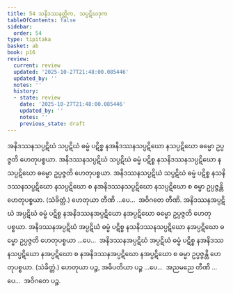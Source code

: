 ```yaml
---
title: 54 သနိဒဿနတ္တိက, သပ္ပဋိဃဒုက
tableOfContents: false
sidebar:
  order: 54
type: tipitaka
basket: ab
book: p16
review:
  current: review
  updated: '2025-10-27T21:48:00.085446'
  updated_by: ''
  notes: ''
  history:
  - state: review
    date: '2025-10-27T21:48:00.085446'
    updated_by: ''
    notes: ''
    previous_state: draft
---
```



<ReviewStatus review={frontmatter.review} showDetails={true} />

<HypothesisAnnotation frontmatter={frontmatter} />

<DynamicBreadcrumb />

<Division number="97" book="p16" e="ch" v="40" p="274">

<Paragraph number="239" book="p16">
အနိဒဿနသပ္ပဋိဃံ သပ္ပဋိဃံ ဓမ္မံ ပဋိစ္စ နအနိဒဿနသပ္ပဋိဃော နသပ္ပဋိဃော ဓမ္မော ဥပ္ပဇ္ဇတိ ဟေတုပစ္စယာ. အနိဒဿနသပ္ပဋိဃံ သပ္ပဋိဃံ ဓမ္မံ ပဋိစ္စ နသနိဒဿနသပ္ပဋိဃော နသပ္ပဋိဃော ဓမ္မော ဥပ္ပဇ္ဇတိ ဟေတုပစ္စယာ. အနိဒဿနသပ္ပဋိဃံ သပ္ပဋိဃံ ဓမ္မံ ပဋိစ္စ နသနိဒဿနသပ္ပဋိဃော နသပ္ပဋိဃော စ နအနိဒဿနသပ္ပဋိဃော နသပ္ပဋိဃော စ ဓမ္မာ ဥပ္ပဇ္ဇန္တိ ဟေတုပစ္စယာ. (သံခိတ္တံ.) ဟေတုယာ တီဏိ …ပေ…  အဝိဂတေ တီဏိ.
</Paragraph>

<Paragraph number="240" book="p16">
အနိဒဿနအပ္ပဋိဃံ အပ္ပဋိဃံ ဓမ္မံ ပဋိစ္စ နအနိဒဿနအပ္ပဋိဃော နအပ္ပဋိဃော ဓမ္မော ဥပ္ပဇ္ဇတိ ဟေတုပစ္စယာ. အနိဒဿနအပ္ပဋိဃံ အပ္ပဋိဃံ ဓမ္မံ ပဋိစ္စ နသနိဒဿနသပ္ပဋိဃော နအပ္ပဋိဃော ဓမ္မော ဥပ္ပဇ္ဇတိ ဟေတုပစ္စယာ …ပေ…  အနိဒဿနအပ္ပဋိဃံ အပ္ပဋိဃံ ဓမ္မံ ပဋိစ္စ နအနိဒဿနသပ္ပဋိဃော နအပ္ပဋိဃော စ နအနိဒဿနအပ္ပဋိဃော နအပ္ပဋိဃော စ ဓမ္မာ ဥပ္ပဇ္ဇန္တိ ဟေတုပစ္စယာ. (သံခိတ္တံ.) ဟေတုယာ ပဉ္စ, အဓိပတိယာ ပဉ္စ …ပေ…  အညမညေ တီဏိ …ပေ…  အဝိဂတေ ပဉ္စ.
</Paragraph>
</Division>